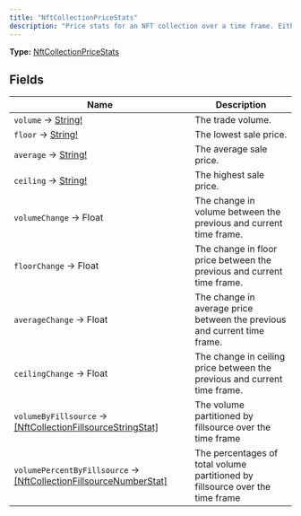 ```yaml
---
title: "NftCollectionPriceStats"
description: "Price stats for an NFT collection over a time frame. Either in USD or the network's base token."
---
```


**Type:** [NftCollectionPriceStats](/api-reference/types/nftcollectionpricestats)

## Fields

| Name | Description |
|------|-------------|
| `volume` → [String!](/api-reference/types/string) | The trade volume. |
| `floor` → [String!](/api-reference/types/string) | The lowest sale price. |
| `average` → [String!](/api-reference/types/string) | The average sale price. |
| `ceiling` → [String!](/api-reference/types/string) | The highest sale price. |
| `volumeChange` → Float | The change in volume between the previous and current time frame. |
| `floorChange` → Float | The change in floor price between the previous and current time frame. |
| `averageChange` → Float | The change in average price between the previous and current time frame. |
| `ceilingChange` → Float | The change in ceiling price between the previous and current time frame. |
| `volumeByFillsource` → [[NftCollectionFillsourceStringStat]](/api-reference/types/nftcollectionfillsourcestringstat) | The volume partitioned by fillsource over the time frame |
| `volumePercentByFillsource` → [[NftCollectionFillsourceNumberStat]](/api-reference/types/nftcollectionfillsourcenumberstat) | The percentages of total volume partitioned by fillsource over the time frame |

